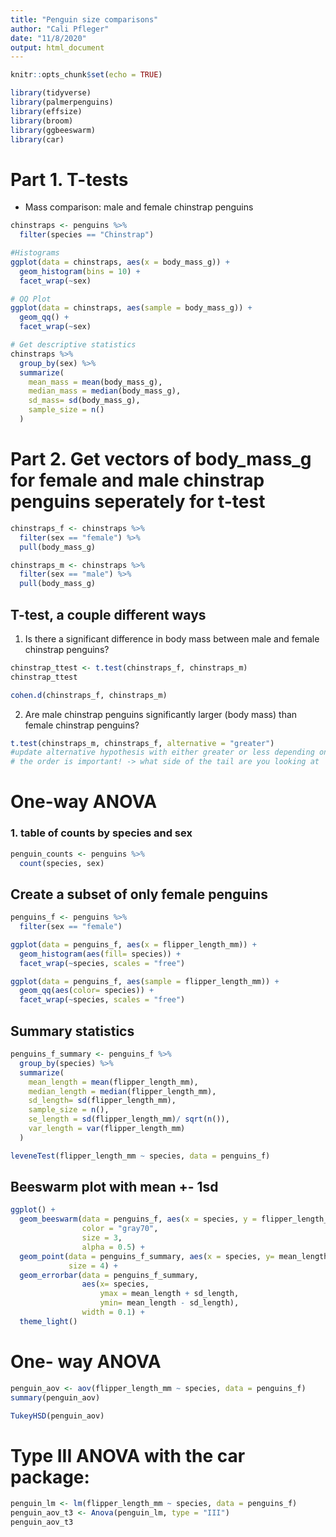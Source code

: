 ```yaml
---
title: "Penguin size comparisons"
author: "Cali Pfleger"
date: "11/8/2020"
output: html_document
---
```


```r
knitr::opts_chunk$set(echo = TRUE)
```

```r
library(tidyverse)
library(palmerpenguins)
library(effsize)
library(broom)
library(ggbeeswarm)
library(car)
```

# Part 1. T-tests

- Mass comparison: male and female chinstrap penguins

```r
chinstraps <- penguins %>% 
  filter(species == "Chinstrap")

#Histograms
ggplot(data = chinstraps, aes(x = body_mass_g)) +
  geom_histogram(bins = 10) +
  facet_wrap(~sex)

# QQ Plot
ggplot(data = chinstraps, aes(sample = body_mass_g)) +
  geom_qq() +
  facet_wrap(~sex)

# Get descriptive statistics 
chinstraps %>% 
  group_by(sex) %>% 
  summarize(
    mean_mass = mean(body_mass_g),
    median_mass = median(body_mass_g),
    sd_mass= sd(body_mass_g),
    sample_size = n()
  )
```


# Part 2. Get vectors of body_mass_g for female and male chinstrap penguins seperately for t-test

```r
chinstraps_f <- chinstraps %>% 
  filter(sex == "female") %>% 
  pull(body_mass_g)

chinstraps_m <- chinstraps %>% 
  filter(sex == "male") %>% 
  pull(body_mass_g)
```


## T-test, a couple different ways

1. Is there a significant difference in body mass between male and female chinstrap penguins?

```r
chinstrap_ttest <- t.test(chinstraps_f, chinstraps_m)
chinstrap_ttest

cohen.d(chinstraps_f, chinstraps_m)
```

2. Are male chinstrap penguins significantly larger (body mass) than female chinstrap penguins?

```r
t.test(chinstraps_m, chinstraps_f, alternative = "greater")
#update alternative hypothesis with either greater or less depending on what you are interested in 
# the order is important! -> what side of the tail are you looking at 
```

# One-way ANOVA

### 1. table of counts by species and sex

```r
penguin_counts <- penguins %>% 
  count(species, sex)
```

## Create a subset of only female penguins

```r
penguins_f <- penguins %>% 
  filter(sex == "female")

ggplot(data = penguins_f, aes(x = flipper_length_mm)) +
  geom_histogram(aes(fill= species)) +
  facet_wrap(~species, scales = "free")

ggplot(data = penguins_f, aes(sample = flipper_length_mm)) +
  geom_qq(aes(color= species)) +
  facet_wrap(~species, scales = "free")
```


## Summary statistics

```r
penguins_f_summary <- penguins_f %>% 
  group_by(species) %>% 
  summarize(
    mean_length = mean(flipper_length_mm),
    median_length = median(flipper_length_mm),
    sd_length= sd(flipper_length_mm),
    sample_size = n(),
    se_length = sd(flipper_length_mm)/ sqrt(n()),
    var_length = var(flipper_length_mm)
  )

leveneTest(flipper_length_mm ~ species, data = penguins_f)
```


## Beeswarm plot with mean +- 1sd

```r
ggplot() +
  geom_beeswarm(data = penguins_f, aes(x = species, y = flipper_length_mm),
                color = "gray70", 
                size = 3, 
                alpha = 0.5) + 
  geom_point(data = penguins_f_summary, aes(x = species, y= mean_length),
             size = 4) +
  geom_errorbar(data = penguins_f_summary, 
                aes(x= species, 
                    ymax = mean_length + sd_length,
                    ymin= mean_length - sd_length),
                width = 0.1) +
  theme_light()
```


# One- way ANOVA

```r
penguin_aov <- aov(flipper_length_mm ~ species, data = penguins_f)
summary(penguin_aov)

TukeyHSD(penguin_aov)
```


# Type III ANOVA with the car package:
```r
penguin_lm <- lm(flipper_length_mm ~ species, data = penguins_f)
penguin_aov_t3 <- Anova(penguin_lm, type = "III")
penguin_aov_t3
```











